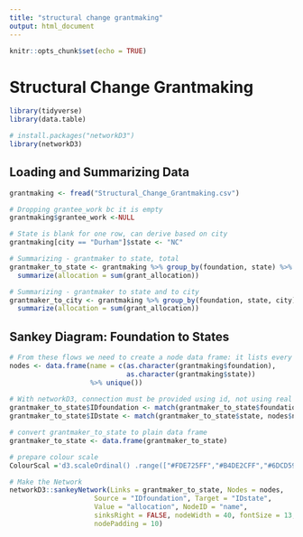 ```yaml
---
title: "structural change grantmaking"
output: html_document
---
```


```r
knitr::opts_chunk$set(echo = TRUE)
```

# Structural Change Grantmaking

```r

library(tidyverse)
library(data.table)

# install.packages("networkD3")
library(networkD3)

```

## Loading and Summarizing Data

```r
grantmaking <- fread("Structural_Change_Grantmaking.csv")

# Dropping grantee_work bc it is empty
grantmaking$grantee_work <-NULL

# State is blank for one row, can derive based on city
grantmaking[city == "Durham"]$state <- "NC"

# Summarizing - grantmaker to state, total
grantmaker_to_state <- grantmaking %>% group_by(foundation, state) %>%
  summarize(allocation = sum(grant_allocation))

# Summarizing - grantmaker to state and to city
grantmaker_to_city <- grantmaking %>% group_by(foundation, state, city) %>%
  summarize(allocation = sum(grant_allocation))

```


## Sankey Diagram: Foundation to States
```r

# From these flows we need to create a node data frame: it lists every entities involved in the flow
nodes <- data.frame(name = c(as.character(grantmaking$foundation), 
                             as.character(grantmaking$state)) 
                    %>% unique())
 
# With networkD3, connection must be provided using id, not using real name like in the links dataframe.. So we need to reformat it.
grantmaker_to_state$IDfoundation <- match(grantmaker_to_state$foundation, nodes$name)-1 
grantmaker_to_state$IDstate <- match(grantmaker_to_state$state, nodes$name)-1

# convert grantmaker_to_state to plain data frame
grantmaker_to_state <- data.frame(grantmaker_to_state)

# prepare colour scale
ColourScal ='d3.scaleOrdinal() .range(["#FDE725FF","#B4DE2CFF","#6DCD59FF","#35B779FF","#1F9E89FF","#26828EFF","#31688EFF","#3E4A89FF","#482878FF","#440154FF"])'

# Make the Network
networkD3::sankeyNetwork(Links = grantmaker_to_state, Nodes = nodes,
                     Source = "IDfoundation", Target = "IDstate",
                     Value = "allocation", NodeID = "name", 
                     sinksRight = FALSE, nodeWidth = 40, fontSize = 13, 
                     nodePadding = 10)
```

